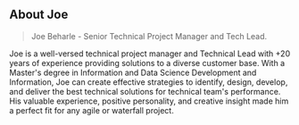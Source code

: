 ## About Joe

> Joe Beharle - Senior Technical Project Manager and Tech Lead. 

Joe is a well-versed technical project manager and Technical Lead with +20 years of experience providing solutions to a diverse customer base. With a Master's degree in Information and Data Science Development and Information, Joe can create effective strategies to identify, design, develop, and deliver the best technical solutions for technical team's performance. His valuable experience, positive personality, and creative insight made him a perfect fit for any agile or waterfall project.
